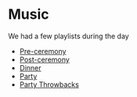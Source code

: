 # Music

We had a few playlists during the day

- [Pre-ceremony](#)
- [Post-ceremony](#)
- [Dinner](#)
- [Party](#)
- [Party Throwbacks](#)
